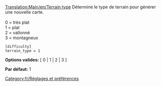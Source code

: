 [[Translation:Main/en/Terrain type]]
Détermine le type de terrain pour générer une nouvelle carte.<br><br>
0 = très plat<br>
1 = plat<br>
2 = vallonné<br>
3 = montagneux<br>

<pre>
[difficulty]
terrain_type = 1
</pre>

'''Options valides:''' [ 0 | 1 | 2 | 3 ]

'''Par défaut:''' 1


[[Category:fr/Réglages et préférences]]